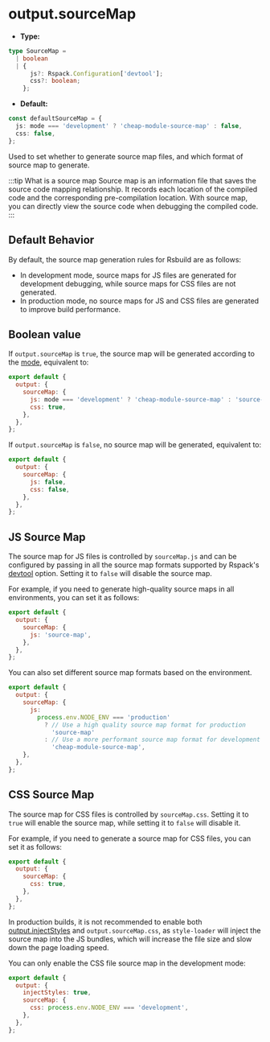 # output.sourceMap

- **Type:**

```ts
type SourceMap =
  | boolean
  | {
      js?: Rspack.Configuration['devtool'];
      css?: boolean;
    };
```

- **Default:**

```ts
const defaultSourceMap = {
  js: mode === 'development' ? 'cheap-module-source-map' : false,
  css: false,
};
```

Used to set whether to generate source map files, and which format of source map to generate.

:::tip What is a source map
Source map is an information file that saves the source code mapping relationship. It records each location of the compiled code and the corresponding pre-compilation location. With source map, you can directly view the source code when debugging the compiled code.
:::

## Default Behavior

By default, the source map generation rules for Rsbuild are as follows:

- In development mode, source maps for JS files are generated for development debugging, while source maps for CSS files are not generated.
- In production mode, no source maps for JS and CSS files are generated to improve build performance.

## Boolean value

If `output.sourceMap` is `true`, the source map will be generated according to the [mode](/config/mode), equivalent to:

```js
export default {
  output: {
    sourceMap: {
      js: mode === 'development' ? 'cheap-module-source-map' : 'source-map',
      css: true,
    },
  },
};
```

If `output.sourceMap` is `false`, no source map will be generated, equivalent to:

```js
export default {
  output: {
    sourceMap: {
      js: false,
      css: false,
    },
  },
};
```

## JS Source Map

The source map for JS files is controlled by `sourceMap.js` and can be configured by passing in all the source map formats supported by Rspack's [devtool](https://rspack.dev/config/devtool) option. Setting it to `false` will disable the source map.

For example, if you need to generate high-quality source maps in all environments, you can set it as follows:

```js
export default {
  output: {
    sourceMap: {
      js: 'source-map',
    },
  },
};
```

You can also set different source map formats based on the environment.

```js
export default {
  output: {
    sourceMap: {
      js:
        process.env.NODE_ENV === 'production'
          ? // Use a high quality source map format for production
            'source-map'
          : // Use a more performant source map format for development
            'cheap-module-source-map',
    },
  },
};
```

## CSS Source Map

The source map for CSS files is controlled by `sourceMap.css`. Setting it to `true` will enable the source map, while setting it to `false` will disable it.

For example, if you need to generate a source map for CSS files, you can set it as follows:

```js
export default {
  output: {
    sourceMap: {
      css: true,
    },
  },
};
```

In production builds, it is not recommended to enable both [output.injectStyles](/config/output/inject-styles) and `output.sourceMap.css`, as `style-loader` will inject the source map into the JS bundles, which will increase the file size and slow down the page loading speed.

You can only enable the CSS file source map in the development mode:

```js
export default {
  output: {
    injectStyles: true,
    sourceMap: {
      css: process.env.NODE_ENV === 'development',
    },
  },
};
```

